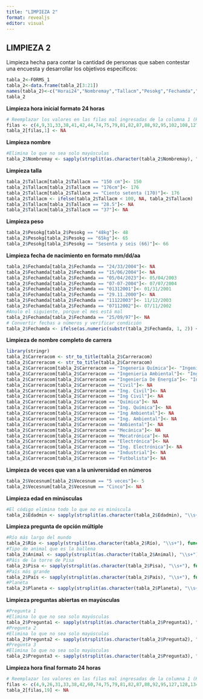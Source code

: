 ```yaml
---
title: "LIMPIEZA 2"
format: revealjs
editor: visual
---
```


## LIMPIEZA 2

Limpieza hecha para contar la cantidad de personas que saben contestar una encuesta y desarrollar los objetivos específicos:

```r
tabla_2<-FORMS_1
tabla_2<-data.frame(tabla_2[3:21])
names(tabla_2)<-c("Horai24","Nombremay","Tallacm","Pesokg","Fechamda","Carreracom","Vecesnum","Edadmin","Río","Animal", "Pisa","País","Planeta","Pregunta1","Pregunta2","Pregunta3","Confirmación","Saltodeinst","Horaf24")
tabla_2
```

**Limpieza hora inicial formato 24 horas**

```r
# Reemplazar los valores en las filas mal ingresadas de la columna 1 (Hora incial, formato 24 horas) por NA
filas <- c(4,9,31,33,38,41,42,44,74,75,79,81,82,87,88,92,95,102,108,127,131,135,138,142,161,167)
tabla_2[filas,1] <- NA

```

**Limpieza nombre**

```r
#Elimina lo que no sea solo mayúsculas
tabla_2$Nombremay <- sapply(strsplit(as.character(tabla_2$Nombremay), "\\s+"), function(x) ifelse(!all(grepl("^[[:upper:]]+$", x)), NA, paste(x, collapse = " ")))
```

**Limpieza talla**

```r
tabla_2$Tallacm[tabla_2$Tallacm == "150 cm"]<- 150
tabla_2$Tallacm[tabla_2$Tallacm == "176cm"]<- 176
tabla_2$Tallacm[tabla_2$Tallacm == "Ciento setenta (170)"]<- 176
tabla_2$Tallacm <- ifelse(tabla_2$Tallacm < 100, NA, tabla_2$Tallacm)
tabla_2$Tallacm[tabla_2$Tallacm == "28.5"]<- NA
tabla_2$Tallacm[tabla_2$Tallacm == "37"]<- NA
```

**Limpieza peso**

```r
tabla_2$Pesokg[tabla_2$Pesokg == "48kg"]<- 48
tabla_2$Pesokg[tabla_2$Pesokg == "65kg"]<- 65
tabla_2$Pesokg[tabla_2$Pesokg == "Sesenta y seis (66)"]<- 66
```

**Limpieza fecha de nacimiento en formato mm/dd/aa**

```r
tabla_2$Fechamda[tabla_2$Fechamda == "24/33/2004"]<- NA
tabla_2$Fechamda[tabla_2$Fechamda == "15/06/2004"]<- NA
tabla_2$Fechamda[tabla_2$Fechamda == "05/04/2023"]<- 05/04/2003
tabla_2$Fechamda[tabla_2$Fechamda == "07-07-2004"]<- 07/07/2004
tabla_2$Fechamda[tabla_2$Fechamda == "01312001"]<- 01/31/2001
tabla_2$Fechamda[tabla_2$Fechamda == "29.11.2000"]<- NA
tabla_2$Fechamda[tabla_2$Fechamda == "11122003"]<- 11/12/2003
tabla_2$Fechamda[tabla_2$Fechamda == "07112002"]<- 07/11/2002
#Anulo el siguiente, porque el mes está mal
tabla_2$Fechamda[tabla_2$Fechamda == "25/09/97"]<- NA
# Convertir fechas a números y verificar condición
tabla_2$Fechamda <- ifelse(as.numeric(substr(tabla_2$Fechamda, 1, 2)) <= 12, tabla_2$Fechamda, NA)
```

**Limpieza de nombre completo de carrera**

```r
library(stringr)
tabla_2$Carreracom <- str_to_title(tabla_2$Carreracom)
tabla_2$Carreracom <- str_to_title(tabla_2$Carreracom)
tabla_2$Carreracom[tabla_2$Carreracom == "Ingeneria Química"]<- "Ingeniería Química"
tabla_2$Carreracom[tabla_2$Carreracom == "Ingenieria Ambiental"]<- "Ingeniería Ambiental"
tabla_2$Carreracom[tabla_2$Carreracom == "Ingeniería De Energía"]<- "Ingeniería De La Energía"
tabla_2$Carreracom[tabla_2$Carreracom == "Civil"]<- NA
tabla_2$Carreracom[tabla_2$Carreracom == "Ing. Civil"]<- NA
tabla_2$Carreracom[tabla_2$Carreracom == "Ing Civil"]<- NA
tabla_2$Carreracom[tabla_2$Carreracom == "Química"]<- NA
tabla_2$Carreracom[tabla_2$Carreracom == "Ing. Química"]<- NA
tabla_2$Carreracom[tabla_2$Carreracom == "Ing Ambiental"]<- NA
tabla_2$Carreracom[tabla_2$Carreracom == "Ing. Ambiental"]<- NA
tabla_2$Carreracom[tabla_2$Carreracom == "Ambiental"]<- NA
tabla_2$Carreracom[tabla_2$Carreracom == "Mecánica"]<- NA
tabla_2$Carreracom[tabla_2$Carreracom == "Mecatrónica"]<- NA
tabla_2$Carreracom[tabla_2$Carreracom == "Electrónica"]<- NA
tabla_2$Carreracom[tabla_2$Carreracom == "Ing. Electrónica"]<- NA
tabla_2$Carreracom[tabla_2$Carreracom == "Industrial"]<- NA
tabla_2$Carreracom[tabla_2$Carreracom == "Futbolista"]<- NA
```

**Limpieza de veces que van a la univrersidad en números**

```r
tabla_2$Vecesnum[tabla_2$Vecesnum == "5 veces"]<- 5
tabla_2$Vecesnum[tabla_2$Vecesnum == "Cinco"]<- NA
```

**Limpieza edad en minúsculas**

```r
#El código elimina todo lo que no es minúscula
tabla_2$Edadmin <- sapply(strsplit(as.character(tabla_2$Edadmin), "\\s+"), function(x) ifelse(!all(grepl("^[[:lower:]]+$", x)), NA, paste(x, collapse = " ")))
```

**Limpieza pregunta de opción múltiple**

```r
#Río más largo del mundo
tabla_2$Río <- sapply(strsplit(as.character(tabla_2$Río), "\\s+"), function(x) ifelse(!all(grepl("^[[:lower:]]+$", x)), NA, paste(x, collapse = " ")))
#Tipo de animal que es la ballena
tabla_2$Animal <- sapply(strsplit(as.character(tabla_2$Animal), "\\s+"), function(x) ifelse(!all(grepl("^[[:lower:]]+$", x)), NA, paste(x, collapse = " ")))
#Páis de la torre de Pisa
tabla_2$Pisa <- sapply(strsplit(as.character(tabla_2$Pisa), "\\s+"), function(x) ifelse(!all(grepl("^[[:lower:]]+$", x)), NA, paste(x, collapse = " ")))
#País más grande
tabla_2$País <- sapply(strsplit(as.character(tabla_2$País), "\\s+"), function(x) ifelse(!all(grepl("^[[:lower:]]+$", x)), NA, paste(x, collapse = " ")))
#Planeta
tabla_2$Planeta <- sapply(strsplit(as.character(tabla_2$Planeta), "\\s+"), function(x) ifelse(!all(grepl("^[[:lower:]]+$", x)), NA, paste(x, collapse = " ")))
```

**Limpieza preguntas abiertas en mayúsculas**

```r
#Pregunta 1
#Elimina lo que no sea solo mayúsculas
tabla_2$Pregunta1 <- sapply(strsplit(as.character(tabla_2$Pregunta1), "\\s+"), function(x) ifelse(!all(grepl("^[[:upper:]]+$", x)), NA, paste(x, collapse = " ")))
#Pregunta 2
#Elimina lo que no sea solo mayúsculas
tabla_2$Pregunta2 <- sapply(strsplit(as.character(tabla_2$Pregunta2), "\\s+"), function(x) ifelse(!all(grepl("^[[:upper:]]+$", x)), NA, paste(x, collapse = " ")))
#Pregunta 3
#Elimina lo que no sea solo mayúsculas
tabla_2$Pregunta3 <- sapply(strsplit(as.character(tabla_2$Pregunta3), "\\s+"), function(x) ifelse(!all(grepl("^[[:upper:]]+$", x)), NA, paste(x, collapse = " ")))
```

**Limpieza hora final formato 24 horas**

```r
# Reemplazar los valores en las filas mal ingresadas de la columna 1 (Hora incial, formato 24 horas) por NA
filas <- c(4,9,26,31,33,38,42,60,74,75,79,81,82,87,88,92,95,127,128,134,135,138,142,157,161,167)
tabla_2[filas,19] <- NA
```
